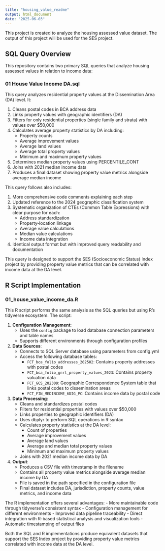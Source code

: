 ```yaml
---
title: "housing_value_readme"
output: html_document
date: "2025-06-03"
---
```


This project is created to analyze the housing assessed value dataset. 
The output of this project will be used for the SES project.

## SQL Query Overview

This repository contains two primary SQL queries that analyze housing assessed values in relation to income data:


### 01 House Value Income DA.sql


This query analyzes residential property values at the Dissemination Area (DA) level. It:

1. Cleans postal codes in BCA address data
2. Links property values with geographic identifiers (DA)
3. Filters for only residential properties (single family and strata) with values over $50,000
4. Calculates average property statistics by DA including:
   - Property counts
   - Average improvement values
   - Average land values
   - Average total property values
   - Minimum and maximum property values
5. Determines median property values using PERCENTILE_CONT
6. Joins with 2021 median income data
7. Produces a final dataset showing property value metrics alongside average median income

This query follows also includes:

1. More comprehensive code comments explaining each step
2. Updated reference to the 2024 geographic classification system
3. Systematic organization of CTEs (Common Table Expressions) with clear purpose for each:
   - Address standardization
   - Property-location linkage
   - Average value calculations
   - Median value calculations
   - Income data integration
4. Identical output format but with improved query readability and documentation

This query is designed to support the SES (Socioeconomic Status) Index project by providing property value metrics that can be correlated with income data at the DA level.

## R Script Implementation

### 01_house_value_income_da.R

This R script performs the same analysis as the SQL queries but using R's tidyverse ecosystem. The script:

1. **Configuration Management**:
   - Uses the `config` package to load database connection parameters and table names
   - Supports different environments through configuration profiles

2. **Data Sources**:
   - Connects to SQL Server database using parameters from config.yml
   - Access the following database tables:
     - `FCT_bca_folio_addresses_202502`: Contains property addresses with postal codes
     - `FCT_bca_folio_gnrl_property_values_2023`: Contains property valuation data
     - `FCT_GCS_202309`: Geographic Correspondence System table that links postal codes to dissemination areas
     - `FCT_FIN_MEDINCOME_6DIG_PC`: Contains income data by postal code

3. **Data Processing**:
   - Cleans and standardizes postal codes
   - Filters for residential properties with values over $50,000
   - Links properties to geographic identifiers (DA)
   - Uses dbplyr to perform SQL operations in R syntax
   - Calculates property statistics at the DA level:
     - Count of properties
     - Average improvement values
     - Average land values
     - Average and median total property values
     - Minimum and maximum property values
   - Joins with 2021 median income data by DA

4. **Output**:
   - Produces a CSV file with timestamp in the filename
   - Contains all property value metrics alongside average median income by DA
   - File is saved in the path specified in the configuration file
   - Final dataset includes DA, jurisdiction, property counts, value metrics, and income data

The R implementation offers several advantages:
- More maintainable code through tidyverse's consistent syntax
- Configuration management for different environments
- Improved data pipeline traceability
- Direct integration with R-based statistical analysis and visualization tools
- Automatic timestamping of output files

Both the SQL and R implementations produce equivalent datasets that support the SES Index project by providing property value metrics correlated with income data at the DA level.
